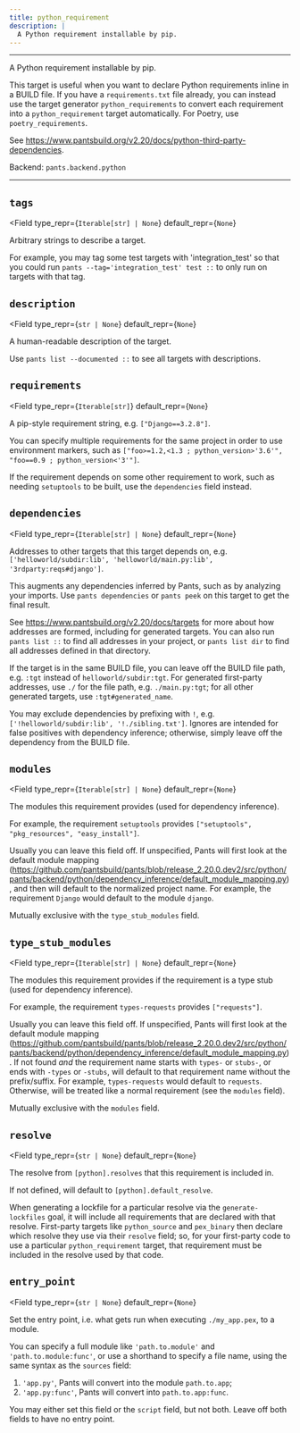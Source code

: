 ```yaml
---
title: python_requirement
description: |
  A Python requirement installable by pip.
---
```



---

A Python requirement installable by pip.

This target is useful when you want to declare Python requirements inline in a BUILD file. If you have a `requirements.txt` file already, you can instead use the target generator `python_requirements` to convert each requirement into a `python_requirement` target automatically. For Poetry, use `poetry_requirements`.

See https://www.pantsbuild.org/v2.20/docs/python-third-party-dependencies.

Backend: <span className="color--primary">`pants.backend.python`</span>

---

<span className={styles.options}>

## `tags`

<Field
    type_repr={`Iterable[str] | None`}
    default_repr={`None`}
>

Arbitrary strings to describe a target.

For example, you may tag some test targets with &#x27;integration_test&#x27; so that you could run `pants --tag='integration_test' test ::` to only run on targets with that tag.

</Field>

## `description`

<Field
    type_repr={`str | None`}
    default_repr={`None`}
>

A human-readable description of the target.

Use `pants list --documented ::` to see all targets with descriptions.

</Field>

## `requirements`

<Field
    type_repr={`Iterable[str]`}
    default_repr={`None`}
>

A pip-style requirement string, e.g. `["Django==3.2.8"]`.

You can specify multiple requirements for the same project in order to use environment markers, such as `["foo>=1.2,<1.3 ; python_version>'3.6'", "foo==0.9 ; python_version<'3'"]`.

If the requirement depends on some other requirement to work, such as needing `setuptools` to be built, use the `dependencies` field instead.

</Field>

## `dependencies`

<Field
    type_repr={`Iterable[str] | None`}
    default_repr={`None`}
>

Addresses to other targets that this target depends on, e.g. `['helloworld/subdir:lib', 'helloworld/main.py:lib', '3rdparty:reqs#django']`.

This augments any dependencies inferred by Pants, such as by analyzing your imports. Use `pants dependencies` or `pants peek` on this target to get the final result.

See https://www.pantsbuild.org/v2.20/docs/targets for more about how addresses are formed, including for generated targets. You can also run `pants list ::` to find all addresses in your project, or `pants list dir` to find all addresses defined in that directory.

If the target is in the same BUILD file, you can leave off the BUILD file path, e.g. `:tgt` instead of `helloworld/subdir:tgt`. For generated first-party addresses, use `./` for the file path, e.g. `./main.py:tgt`; for all other generated targets, use `:tgt#generated_name`.

You may exclude dependencies by prefixing with `!`, e.g. `['!helloworld/subdir:lib', '!./sibling.txt']`. Ignores are intended for false positives with dependency inference; otherwise, simply leave off the dependency from the BUILD file.

</Field>

## `modules`

<Field
    type_repr={`Iterable[str] | None`}
    default_repr={`None`}
>

The modules this requirement provides (used for dependency inference).

For example, the requirement `setuptools` provides `["setuptools", "pkg_resources", "easy_install"]`.

Usually you can leave this field off. If unspecified, Pants will first look at the default module mapping (https://github.com/pantsbuild/pants/blob/release_2.20.0.dev2/src/python/pants/backend/python/dependency_inference/default_module_mapping.py), and then will default to the normalized project name. For example, the requirement `Django` would default to the module `django`.

Mutually exclusive with the `type_stub_modules` field.

</Field>

## `type_stub_modules`

<Field
    type_repr={`Iterable[str] | None`}
    default_repr={`None`}
>

The modules this requirement provides if the requirement is a type stub (used for dependency inference).

For example, the requirement `types-requests` provides `["requests"]`.

Usually you can leave this field off. If unspecified, Pants will first look at the default module mapping (https://github.com/pantsbuild/pants/blob/release_2.20.0.dev2/src/python/pants/backend/python/dependency_inference/default_module_mapping.py). If not found _and_ the requirement name starts with `types-` or `stubs-`, or ends with `-types` or `-stubs`, will default to that requirement name without the prefix/suffix. For example, `types-requests` would default to `requests`. Otherwise, will be treated like a normal requirement (see the `modules` field).

Mutually exclusive with the `modules` field.

</Field>

## `resolve`

<Field
    type_repr={`str | None`}
    default_repr={`None`}
>

The resolve from `[python].resolves` that this requirement is included in.

If not defined, will default to `[python].default_resolve`.

When generating a lockfile for a particular resolve via the `generate-lockfiles` goal, it will include all requirements that are declared with that resolve. First-party targets like `python_source` and `pex_binary` then declare which resolve they use via their `resolve` field; so, for your first-party code to use a particular `python_requirement` target, that requirement must be included in the resolve used by that code.

</Field>

## `entry_point`

<Field
    type_repr={`str | None`}
    default_repr={`None`}
>

Set the entry point, i.e. what gets run when executing `./my_app.pex`, to a module.

You can specify a full module like `'path.to.module'` and `'path.to.module:func'`, or use a shorthand to specify a file name, using the same syntax as the `sources` field:

1. `'app.py'`, Pants will convert into the module `path.to.app`;
2. `'app.py:func'`, Pants will convert into `path.to.app:func`.

You may either set this field or the `script` field, but not both. Leave off both fields to have no entry point.

</Field>

</span>
